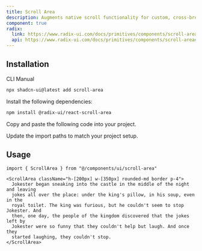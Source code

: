 ```yaml
---
title: Scroll Area
description: Augments native scroll functionality for custom, cross-browser styling.
component: true
radix:
  link: https://www.radix-ui.com/docs/primitives/components/scroll-area
  api: https://www.radix-ui.com/docs/primitives/components/scroll-area#api-reference
---
```


<ComponentPreview name="scroll-area-demo" />

## Installation

<Tabs defaultValue="cli">

<TabsList>
  <TabsTrigger value="cli">CLI</TabsTrigger>
  <TabsTrigger value="manual">Manual</TabsTrigger>
</TabsList>
<TabsContent value="cli">

```bash
npx shadcn-ui@latest add scroll-area
```

</TabsContent>

<TabsContent value="manual">

<Steps>

<Step>Install the following dependencies:</Step>

```bash
npm install @radix-ui/react-scroll-area
```

<Step>Copy and paste the following code into your project.</Step>

<ComponentSource name="scroll-area" />

<Step>Update the import paths to match your project setup.</Step>

</Steps>

</TabsContent>

</Tabs>

## Usage

```tsx
import { ScrollArea } from "@/components/ui/scroll-area"
```

```tsx
<ScrollArea className="h-[200px] w-[350px] rounded-md border p-4">
  Jokester began sneaking into the castle in the middle of the night and leaving
  jokes all over the place: under the king's pillow, in his soup, even in the
  royal toilet. The king was furious, but he couldn't seem to stop Jokester. And
  then, one day, the people of the kingdom discovered that the jokes left by
  Jokester were so funny that they couldn't help but laugh. And once they
  started laughing, they couldn't stop.
</ScrollArea>
```
